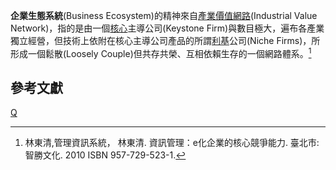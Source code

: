 {{original research|time=2012-05-21T14:39:58+00:00}}
'''企業生態系統'''(Business Ecosystem)的精神來自[[產業價值網路|產業價值網路]](Industrial Value Network)，指的是由一個[[核心|核心]]主導公司(Keystone Firm)與數目極大，遍布各產業獨立經營，但技術上依附在核心主導公司產品的所謂[[利基|利基]]公司(Niche Firms)，所形成一個鬆散(Loosely Couple)但共存共榮、互相依賴生存的一個網路體系。<ref name="林東清,管理資訊系統， 林東清. 資訊管理：e化企業的核心競爭能力. 臺北市: 智勝文化. 2010  ISBN 957-729-523-1."> 林東清,管理資訊系統， 林東清. 資訊管理：e化企業的核心競爭能力. 臺北市: 智勝文化. 2010  ISBN 957-729-523-1.</ref>

==參考文獻==
<references />

[[Category:資訊管理|Q]]
